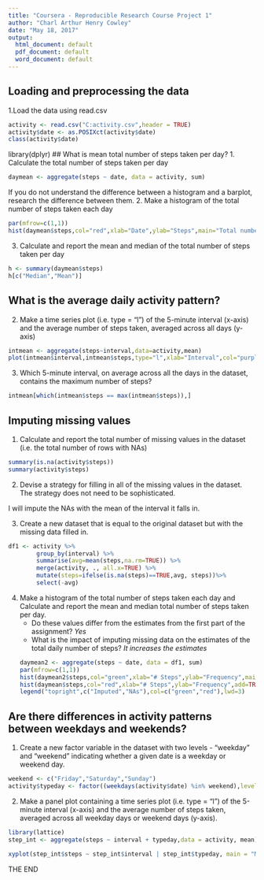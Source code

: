 ---
title: "Coursera - Reproducible Research Course Project 1"
author: "Charl Arthur Henry Cowley"
date: "May 18, 2017"
output:
  html_document: default
  pdf_document: default
  word_document: default
---
## Loading and preprocessing the data

1.Load the data using read.csv
```{r}
activity <- read.csv("C:activity.csv",header = TRUE)
activity$date <- as.POSIXct(activity$date)
class(activity$date)
```

library(dplyr)
## What is mean total number of steps taken per day?
1. Calculate the total number of steps taken per day
```{r}
daymean <- aggregate(steps ~ date, data = activity, sum)
```
If you do not understand the difference between a histogram and a barplot, research the difference between them. 
2. Make a histogram of the total number of steps taken each day
```{r}
par(mfrow=c(1,1))
hist(daymean$steps,col="red",xlab="Date",ylab="Steps",main="Total number of steps per day")
```
3. Calculate and report the mean and median of the total number of steps taken per day
```{r}
h <- summary(daymean$steps)
h[c("Median","Mean")]
```

## What is the average daily activity pattern?
2. Make a time series plot (i.e. type = "l") of the 5-minute interval (x-axis) and the average number of steps taken,
   averaged across all days (y-axis)
```{r}
intmean <- aggregate(steps~interval,data=activity,mean)
plot(intmean$interval,intmean$steps,type="l",xlab="Interval",col="purple",ylab="Steps",main="Ave number of steps taken over intervals")
```
3. Which 5-minute interval, on average across all the days in the dataset, contains the maximum number of steps?
```{r}
intmean[which(intmean$steps == max(intmean$steps)),]
```
## Imputing missing values
1. Calculate and report the total number of missing values in the dataset (i.e. the total number of rows with NAs)
```{r}
summary(is.na(activity$steps))
summary(activity$steps)
```
2. Devise a strategy for filling in all of the missing values in the dataset. The strategy does not need to be sophisticated. 

I will impute the NAs with the mean of the interval it falls in.

3. Create a new dataset that is equal to the original dataset but with the missing data filled in.
```{r}
df1 <- activity %>%
        group_by(interval) %>%
        summarise(avg=mean(steps,na.rm=TRUE)) %>%
        merge(activity, ., all.x=TRUE) %>%
        mutate(steps=ifelse(is.na(steps)==TRUE,avg, steps))%>%
        select(-avg)
```
4. Make a histogram of the total number of steps taken each day and Calculate and report the mean and median total number
   of steps taken per day. 
   - Do these values differ from the estimates from the first part of the assignment? *Yes*
   - What is the impact of imputing missing data on the estimates of the total daily number of steps? *It increases the estimates*
```{r}
daymean2 <- aggregate(steps ~ date, data = df1, sum)
par(mfrow=c(1,1))
hist(daymean2$steps,col="green",xlab="# Steps",ylab="Frequency",main="Total number of steps")
hist(daymean$steps,col="red",xlab="# Steps",ylab="Frequency",add=TRUE)
legend("topright",c("Imputed","NAs"),col=c("green","red"),lwd=3)
```


## Are there differences in activity patterns between weekdays and weekends?

1. Create a new factor variable in the dataset with two levels - "weekday" and "weekend" 
   indicating whether a given date is a weekday or weekend day.
```{r}
weekend <- c("Friday","Saturday","Sunday")
activity$typeday <- factor((weekdays(activity$date) %in% weekend),levels=c(FALSE,TRUE),labels=c("Weekday","Weekend"))
```

2. Make a panel plot containing a time series plot (i.e. type = "l") of the 5-minute interval (x-axis) and the average number
   of steps taken, averaged across all weekday days or weekend days (y-axis).
```{r}
library(lattice)
step_int <- aggregate(steps ~ interval + typeday,data = activity, mean)

xyplot(step_int$steps ~ step_int$interval | step_int$typeday, main = "Mean Steps (daily by interval)",xlab="Interval",ylab="Steps",layout=c(1,2),type="l")
````

THE END


